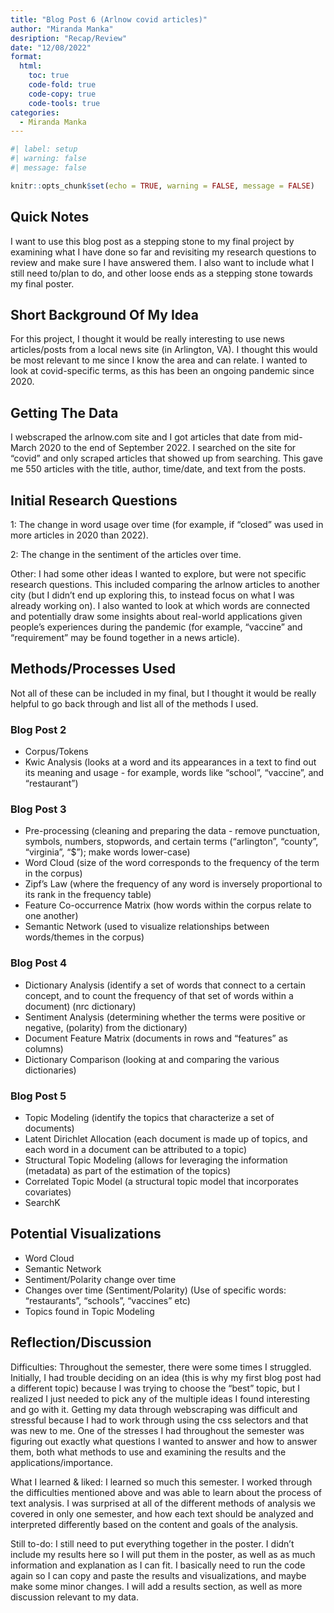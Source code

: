 ```yaml
---
title: "Blog Post 6 (Arlnow covid articles)"
author: "Miranda Manka"
desription: "Recap/Review"
date: "12/08/2022"
format:
  html:
    toc: true
    code-fold: true
    code-copy: true
    code-tools: true
categories:
  - Miranda Manka
---
```


```r
#| label: setup
#| warning: false
#| message: false

knitr::opts_chunk$set(echo = TRUE, warning = FALSE, message = FALSE)
```

## Quick Notes
I want to use this blog post as a stepping stone to my final project by examining what I have done so far and revisiting my research questions to review and make sure I have answered them. I also want to include what I still need to/plan to do, and other loose ends as a stepping stone towards my final poster.

## Short Background Of My Idea
For this project, I thought it would be really interesting to use news articles/posts from a local news site (in Arlington, VA). I thought this would be most relevant to me since I know the area and can relate. I wanted to look at covid-specific terms, as this has been an ongoing pandemic since 2020. 

## Getting The Data
I webscraped the arlnow.com site and I got articles that date from mid-March 2020 to the end of September 2022. I searched on the site for "covid" and only scraped articles that showed up from searching. This gave me 550 articles with the title, author, time/date, and text from the posts.

## Initial Research Questions
1: The change in word usage over time (for example, if "closed" was used in more articles in 2020 than 2022).

2: The change in the sentiment of the articles over time.

Other: I had some other ideas I wanted to explore, but were not specific research questions. This included comparing the arlnow articles to another city (but I didn't end up exploring this, to instead focus on what I was already working on). I also wanted to look at which words are connected and potentially draw some insights about real-world applications given people's experiences during the pandemic (for example, "vaccine" and "requirement" may be found together in a news article).

## Methods/Processes Used
Not all of these can be included in my final, but I thought it would be really helpful to go back through and list all of the methods I used.

### Blog Post 2
- Corpus/Tokens
- Kwic Analysis (looks at a word and its appearances in a text to find out its meaning and usage - for example, words like "school", "vaccine", and "restaurant")

### Blog Post 3
- Pre-processing (cleaning and preparing the data - remove punctuation, symbols, numbers, stopwords, and certain terms ("arlington", "county", "virginia", "$"); make words lower-case)
- Word Cloud (size of the word corresponds to the frequency of the term in the corpus)
- Zipf's Law (where the frequency of any word is inversely proportional to its rank in the frequency table)
- Feature Co-occurrence Matrix (how words within the corpus relate to one another)
- Semantic Network (used to visualize relationships between words/themes in the corpus)

### Blog Post 4
- Dictionary Analysis (identify a set of words that connect to a certain concept, and to count the frequency of that set of words within a document) (nrc dictionary)
- Sentiment Analysis (determining whether the terms were positive or negative, (polarity) from the dictionary)
- Document Feature Matrix (documents in rows and “features” as columns)
- Dictionary Comparison (looking at and comparing the various dictionaries)

### Blog Post 5
- Topic Modeling (identify the topics that characterize a set of documents)
- Latent Dirichlet Allocation (each document is made up of topics, and each word in a document can be attributed to a topic)
- Structural Topic Modeling (allows for leveraging the information (metadata) as part of the estimation of the topics)
- Correlated Topic Model (a structural topic model that incorporates covariates)
- SearchK

## Potential Visualizations
- Word Cloud
- Semantic Network
- Sentiment/Polarity change over time
- Changes over time (Sentiment/Polarity) (Use of specific words: "restaurants", "schools", "vaccines" etc)
- Topics found in Topic Modeling

## Reflection/Discussion
Difficulties: Throughout the semester, there were some times I struggled. Initially, I had trouble deciding on an idea (this is why my first blog post had a different topic) because I was trying to choose the "best" topic, but I realized I just needed to pick any of the multiple ideas I found interesting and go with it. Getting my data through webscraping was difficult and stressful because I had to work through using the css selectors and that was new to me. One of the stresses I had throughout the semester was figuring out exactly what questions I wanted to answer and how to answer them, both what methods to use and examining the results and the applications/importance.

What I learned & liked: I learned so much this semester. I worked through the difficulties mentioned above and was able to learn about the process of text analysis. I was surprised at all of the different methods of analysis we covered in only one semester, and how each text should be analyzed and interpreted differently based on the content and goals of the analysis. 

Still to-do: I still need to put everything together in the poster. I didn't include my results here so I will put them in the poster, as well as as much information and explanation as I can fit. I basically need to run the code again so I can copy and paste the results and visualizations, and maybe make some minor changes. I will add a results section, as well as more discussion relevant to my data.


